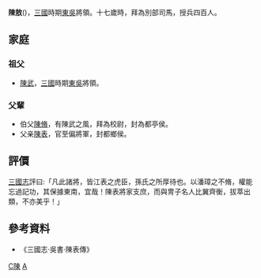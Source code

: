 '''陳敖'''({{bd|？||？|catIdx=C}})，[[三國|三國]]時期[[東吳|東吳]]將領。十七歲時，拜為別部司馬，授兵四百人。

==家庭==
===祖父===
*[[陳武|陳武]]，[[三國|三國]]時期[[東吳|東吳]]將領。

===父輩===
*伯父[[陳脩|陳脩]]，有陳武之風，拜為校尉，封為都亭侯。
*父亲[[陳表|陳表]]，官至偏將軍，封都鄉侯。

==評價==
[[三國志|三國志]]評曰:「凡此諸將，皆江表之虎臣，孫氏之所厚待也。以潘璋之不脩，權能忘過記功，其保據東南，宜哉！陳表將家支庶，而與冑子名人比翼齊衡，拔萃出類，不亦美乎！」

==參考資料==
*《三國志‧吳書‧陳表傳》 

[[category:東吳軍事人物|C陳]]
[[category:陈姓|A]]